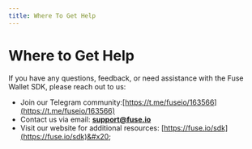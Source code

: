 ```yaml
---
title: Where To Get Help
---
```

# Where to Get Help

If you have any questions, feedback, or need assistance with the Fuse Wallet SDK, please reach out to us:

* Join our Telegram community:[https://t.me/fuseio/163566](https://t.me/fuseio/163566)
* Contact us via email: [**support@fuse.io**](mailto:support@fuse.io)
* Visit our website for additional resources: [https://fuse.io/sdk](https://fuse.io/sdk)&#x20;
